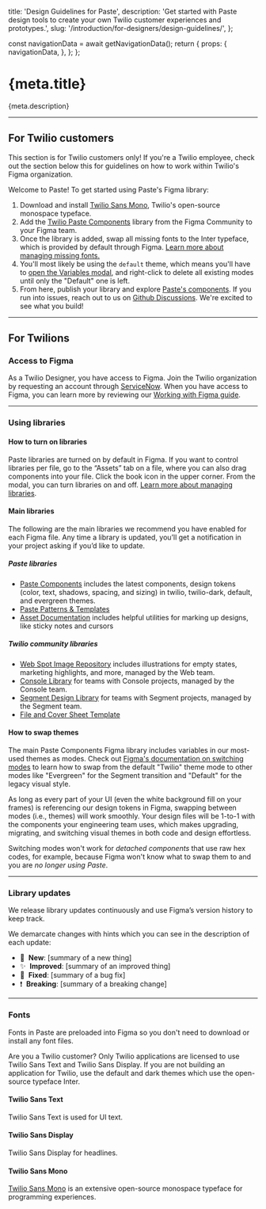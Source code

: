   title: 'Design Guidelines for Paste',
  description: 'Get started with Paste design tools to create your own Twilio customer experiences and prototypes.',
  slug: '/introduction/for-designers/design-guidelines/',
};



  const navigationData = await getNavigationData();
  return {
    props: {
      navigationData,
    },
  };
};

<content>

<h1>{meta.title}</h1>

<p>{meta.description}</p>

</content>

---

<contentwrapper>

<PageAside data={mdxHeadings} />

<content>

## For Twilio customers

<Callout variant="warning" marginY="space70">
  <CalloutHeading as="h2">This section is for Twilio customers only!</CalloutHeading>
  <CalloutText>
    If you're a Twilio employee, check out the section below this for guidelines on how to work within Twilio's Figma organization.
  </CalloutText>
</Callout>

Welcome to Paste! To get started using Paste's Figma library:
1. Download and install [Twilio Sans Mono](https://github.com/twilio/twilio-sans-mono), Twilio's open-source monospace typeface.
2. Add the [Twilio Paste Components](https://www.figma.com/community/file/1207476064127503112/twilio-paste-components) library from the Figma Community to your Figma team.
3. Once the library is added, swap all missing fonts to the Inter typeface, which is provided by default through Figma. [Learn more about managing missing fonts.](https://help.figma.com/hc/en-us/articles/360039956994-Manage-missing-fonts)
4. You'll most likely be using the `default` theme, which means you'll have to [open the Variables modal](https://help.figma.com/hc/en-us/articles/15343816063383-Modes-for-variables#Create_a_mode), and right-click to delete all existing modes until only the "Default" one is left.
5. From here, publish your library and explore [Paste's components](/components). If you run into issues, reach out to us on [Github Discussions](https://github.com/twilio-labs/paste/discussions/new/choose). We're excited to see what you build!

---

## For Twilions

### Access to Figma

As a Twilio Designer, you have access to Figma. Join the Twilio organization by requesting an
account through [ServiceNow](https://twilio.service-now.com/sp/). When you have access to Figma, you can learn more by reviewing our [Working with Figma guide](https://www.figma.com/file/WiJFrYa9YpIcFUmT06gTn0/Working-with-Figma).

---

### Using libraries

#### How to turn on libraries

Paste libraries are turned on by default in Figma. If you want to control libraries per file, go to the “Assets” tab on a file, where you can also drag components into your file. Click the book icon in the upper corner. From the modal, you can turn libraries on and off. [Learn more about managing libraries](https://help.figma.com/hc/en-us/articles/1500008731201-Manage-libraries-in-design-files).

#### Main libraries

The following are the main libraries we recommend you have enabled for each Figma file. Any time a library is updated, you’ll get a notification in your project asking if you’d like to update.

##### Paste libraries

- [Paste Components](https://www.figma.com/file/l2qtpQVMmXzQPVB3rEAA8i/%5BWIP%5D-Paste-Components?node-id=3015%3A46646&t=2Fe524au9O9rlWZU-1) includes the latest components, design tokens (color, text, shadows, spacing, and sizing) in twilio, twilio-dark, default, and evergreen themes.
- [Paste Patterns & Templates](https://www.figma.com/file/S4z0Kqjb9AYosnkRQldLte/Paste-Patterns-%26-Templates?type=design&mode=design&t=1bbtpztf0NFxL6kb-0)
- [Asset Documentation](https://www.figma.com/file/GfY11A2VW638eFK48nDtdE/Asset-Documentation) includes helpful utilities for marking up designs, like sticky notes and cursors

##### Twilio community libraries

- [Web Spot Image Repository](https://www.figma.com/file/tr1bGht8drBOMaeX5EpJ7m/Web-Spot-Image-Repository?type=design&node-id=479%3A27278&mode=design&t=dS8B9jWHFRrIBduc-1) includes illustrations for empty states, marketing highlights, and more, managed by the Web team.
- [Console Library](https://www.figma.com/file/vvdKgsO8OLcn7Q6FmuhWtl/Console-Library) for teams with Console projects, managed by the Console team.
- [Segment Design Library](https://www.figma.com/file/4tOxLhDIMO2MYvF925RQKc/Segment-Design-Library?type=design&mode=design&t=UNWt1yAShGOocSFf-0) for teams with Segment projects, managed by the Segment team.
- [File and Cover Sheet Template](https://www.figma.com/file/RfZYRjUH56rZ0qe0veqRJA/File-and-Cover-Sheet-Template)

#### How to swap themes

The main Paste Components Figma library includes variables in our most-used themes as modes. Check out [Figma's documentation on switching modes](https://help.figma.com/hc/en-us/articles/15343816063383-Modes-for-variables#h_01H3ADKDF7JBTRV1Z5P1X1DZVE) to learn how to swap from the default "Twilio" theme mode to other modes like "Evergreen" for the Segment transition and "Default" for the legacy visual style.

As long as every part of your UI (even the white background fill on your frames) is referencing our design tokens in Figma, swapping between modes (i.e., themes) will work smoothly. Your design files will be 1-to-1 with the components your engineering team uses, which makes upgrading, migrating, and switching visual themes in both code and design effortless.

Switching modes won't work for *detached components* that use raw hex codes, for example, because Figma won't know what to swap them to and you are *no longer using Paste*.

---

### Library updates

We release library updates continuously and use Figma’s version history to keep track.

We demarcate changes with hints which you can see in the description of each update:

- 🚀&nbsp;&nbsp;**New**: [summary of a new thing]
- ✨&nbsp;&nbsp;**Improved**: [summary of an improved thing]
- 🐛&nbsp;&nbsp;**Fixed**: [summary of a bug fix]
- ❗️&nbsp;&nbsp;**Breaking**: [summary of a breaking change]

---

### Fonts

Fonts in Paste are preloaded into Figma so you don't need to download or install any font files.

<Callout variant="warning" marginY="space70">
  <CalloutHeading as="h2">Are you a Twilio customer?</CalloutHeading>
  <CalloutText>
    Only Twilio applications are licensed to use Twilio Sans Text and Twilio Sans Display. If you are not building an application for Twilio, use the default and dark themes which use the open-source typeface <Anchor href="https://rsms.me/inter/" showExternal>Inter</Anchor>.
  </CalloutText>
</Callout>

#### Twilio Sans Text

Twilio Sans Text is used for UI text.

#### Twilio Sans Display

Twilio Sans Display for headlines.

#### Twilio Sans Mono

[Twilio Sans Mono](https://github.com/twilio/twilio-sans-mono) is an extensive open-source monospace typeface for programming experiences.

</content>

</contentwrapper>
